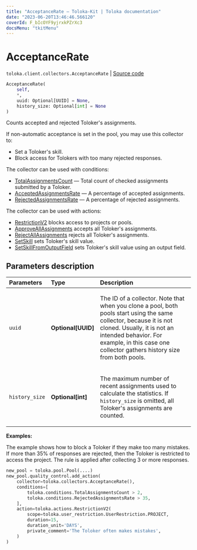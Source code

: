 ```yaml
---
title: "AcceptanceRate — Toloka-Kit | Toloka documentation"
date: "2023-06-20T13:46:46.566120"
coverId: F_bIcOYF9yjrxkPZrXc3
docsMenu: "tkitMenu"
---
```


# AcceptanceRate

`toloka.client.collectors.AcceptanceRate` | [Source code](https://github.com/Toloka/toloka-kit/blob/v1.2.0/src/client/collectors.py#L74)

```python
AcceptanceRate(
    self,
    *,
    uuid: Optional[UUID] = None,
    history_size: Optional[int] = None
)
```

Counts accepted and rejected Toloker's assignments.

If non-automatic acceptance is set in the pool, you may use this collector to:
- Set a Toloker's skill.
- Block access for Tolokers with too many rejected responses.

The collector can be used with conditions:
* [TotalAssignmentsCount](/docs/toloka-kit/reference/toloka.client.conditions.TotalAssignmentsCount) — Total count of checked assignments submitted by a Toloker.
* [AcceptedAssignmentsRate](/docs/toloka-kit/reference/toloka.client.conditions.AcceptedAssignmentsRate) — A percentage of accepted assignments.
* [RejectedAssignmentsRate](/docs/toloka-kit/reference/toloka.client.conditions.RejectedAssignmentsRate) — A percentage of rejected assignments.

The collector can be used with actions:
* [RestrictionV2](/docs/toloka-kit/reference/toloka.client.actions.RestrictionV2) blocks access to projects or pools.
* [ApproveAllAssignments](/docs/toloka-kit/reference/toloka.client.actions.ApproveAllAssignments) accepts all Toloker's assignments.
* [RejectAllAssignments](/docs/toloka-kit/reference/toloka.client.actions.RejectAllAssignments) rejects all Toloker's assignments.
* [SetSkill](/docs/toloka-kit/reference/toloka.client.actions.SetSkill) sets Toloker's skill value.
* [SetSkillFromOutputField](/docs/toloka-kit/reference/toloka.client.actions.SetSkillFromOutputField) sets Toloker's skill value using an output field.

## Parameters description

| Parameters | Type | Description |
| :----------| :----| :-----------|
`uuid`|**Optional\[UUID\]**|<p>The ID of a collector. Note that when you clone a pool, both pools start using the same collector, because it is not cloned. Usually, it is not an intended behavior. For example, in this case one collector gathers history size from both pools.</p>
`history_size`|**Optional\[int\]**|<p>The maximum number of recent assignments used to calculate the statistics. If `history_size` is omitted, all Toloker's assignments are counted.</p>

**Examples:**

The example shows how to block a Toloker if they make too many mistakes.
If more than 35% of responses are rejected, then the Toloker is restricted to access the project.
The rule is applied after collecting 3 or more responses.

```python
new_pool = toloka.pool.Pool(....)
new_pool.quality_control.add_action(
    collector=toloka.collectors.AcceptanceRate(),
    conditions=[
        toloka.conditions.TotalAssignmentsCount > 2,
        toloka.conditions.RejectedAssignmentsRate > 35,
    ],
    action=toloka.actions.RestrictionV2(
        scope=toloka.user_restriction.UserRestriction.PROJECT,
        duration=15,
        duration_unit='DAYS',
        private_comment='The Toloker often makes mistakes',
    )
)
```